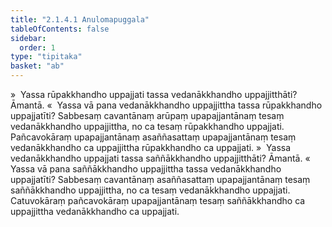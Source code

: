 ```yaml
---
title: "2.1.4.1 Anulomapuggala"
tableOfContents: false
sidebar:
  order: 1
type: "tipitaka"
basket: "ab"
---
```



<DynamicBreadcrumb />

<Division number="68">

<Paragraph number="550">
»  Yassa rūpakkhandho uppajjati tassa vedanākkhandho uppajjitthāti? Āmantā.
</Paragraph>

<Paragraph number="551">
«  Yassa vā pana vedanākkhandho uppajjittha tassa rūpakkhandho uppajjatīti?
</Paragraph>

<Paragraph number="552">
Sabbesaṃ cavantānaṃ arūpaṃ upapajjantānaṃ tesaṃ vedanākkhandho uppajjittha, no ca tesaṃ rūpakkhandho uppajjati. Pañcavokāraṃ upapajjantānaṃ asaññasattaṃ upapajjantānaṃ tesaṃ vedanākkhandho ca uppajjittha rūpakkhandho ca uppajjati.
</Paragraph>

</Division>
<Division number="69">

<Paragraph number="553">
»  Yassa vedanākkhandho uppajjati tassa saññākkhandho uppajjitthāti? Āmantā.
</Paragraph>

<Paragraph number="554">
«  Yassa vā pana saññākkhandho uppajjittha tassa vedanākkhandho uppajjatīti?
</Paragraph>

<Paragraph number="555">
Sabbesaṃ cavantānaṃ asaññasattaṃ upapajjantānaṃ tesaṃ saññākkhandho uppajjittha, no ca tesaṃ vedanākkhandho uppajjati. Catuvokāraṃ pañcavokāraṃ upapajjantānaṃ tesaṃ saññākkhandho ca uppajjittha vedanākkhandho ca uppajjati.
</Paragraph>
</Division>